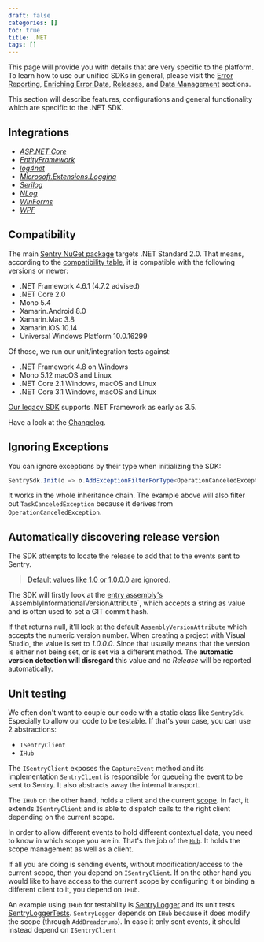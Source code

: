 ```yaml
---
draft: false
categories: []
toc: true
title: .NET
tags: []
---
```

<Alert level="" level="Learn about SDK usage"><markdown>

This page will provide you with details that are very specific to the platform. To learn how to use our unified
SDKs in general, please visit the [Error Reporting](/error-reporting/quickstart/?platform=csharp), [Enriching Error Data](/enriching-error-data/additional-data/?platform=csharp), [Releases](/workflow/releases/?platform=csharp),  and [Data Management](/data-management/event-grouping/?platform=csharp) sections.

</markdown></Alert>



This section will describe features, configurations and general functionality which are specific to the .NET SDK.

## Integrations

- [_ASP.NET Core_](/platforms/dotnet/aspnetcore/)
- [_EntityFramework_](/platforms/dotnet/entityframework/)
- [_log4net_](/platforms/dotnet/log4net/)
- [_Microsoft.Extensions.Logging_](/platforms/dotnet/microsoft-extensions-logging/)
- [_Serilog_](/platforms/dotnet/serilog/)
- [_NLog_](/platforms/dotnet/nlog/)
- [_WinForms_](/platforms/dotnet/winforms/)
- [_WPF_](/platforms/dotnet/wpf/)

## Compatibility

The main [Sentry NuGet package](https://www.nuget.org/packages/Sentry) targets .NET Standard 2.0. That means, according to the [compatibility table](https://docs.microsoft.com/en-us/dotnet/standard/net-standard), it is compatible with the following versions or newer:

* .NET Framework 4.6.1 (4.7.2 advised)
* .NET Core 2.0
* Mono 5.4
* Xamarin.Android 8.0
* Xamarin.Mac 3.8
* Xamarin.iOS 10.14
* Universal Windows Platform 10.0.16299

Of those, we run our unit/integration tests against:

* .NET Framework 4.8 on Windows
* Mono 5.12 macOS and Linux
* .NET Core 2.1 Windows, macOS and Linux
* .NET Core 3.1 Windows, macOS and Linux

<Alert level="info" level="Using an older version of .NET Framework or Mono?"><markdown>

[Our legacy SDK](https://docs.sentry.io/clients/csharp/) supports .NET Framework as early as 3.5.

</markdown></Alert>


<Alert level="info" level="Upgrading the SDK and want to understand what's new?"><markdown>

Have a look at the [Changelog](https://github.com/getsentry/sentry-dotnet/releases).

</markdown></Alert>


## Ignoring Exceptions

You can ignore exceptions by their type when initializing the SDK:

```csharp
SentrySdk.Init(o => o.AddExceptionFilterForType<OperationCanceledException>());
```

It works in the whole inheritance chain.
The example above will also filter out `TaskCanceledException` because it derives from `OperationCanceledException`.


## Automatically discovering release version

The SDK attempts to locate the release to add that to the events sent to Sentry.

> [Default values like 1.0 or 1.0.0.0 are ignored](https://github.com/getsentry/sentry-dotnet/blob/dbb5a3af054d0ca6f801de37fb7db3632ca2c65a/src/Sentry/Internal/ApplicationVersionLocator.cs#L14-L21).

The SDK will firstly look at the [entry assembly's](https://msdn.microsoft.com/en-us/library/system.reflection.assembly.getentryassembly(v=vs.110).aspx) `AssemblyInformationalVersionAttribute`, which accepts a string as
value and is often used to set a GIT commit hash.

If that returns null, it'll look at the default `AssemblyVersionAttribute` which accepts the numeric version number. When creating a project with Visual Studio, the value is set to *1.0.0.0*.
Since that usually means that the version is either not being set, or is set via a different method. The **automatic version detection will disregard** this value and no *Release* will be reported automatically.

## Unit testing

We often don't want to couple our code with a static class like `SentrySdk`. Especially to allow our code to be testable.
If that's your case, you can use 2 abstractions:

* `ISentryClient`
* `IHub`

The `ISentryClient` exposes the `CaptureEvent` method and its implementation `SentryClient` is responsible for queueing the event to be sent to Sentry. It also abstracts away the internal transport.

The `IHub` on the other hand, holds a client and the current [scope](/enriching-error-data/scopes/). In fact, it extends `ISentryClient` and is able to dispatch calls to the right client depending on the current scope.

In order to allow different events to hold different contextual data, you need to know in which scope you are in.
That's the job of the [`Hub`](https://github.com/getsentry/sentry-dotnet/blob/master/src/Sentry/Internal/Hub.cs). It holds the scope management as well as a client.

If all you are doing is sending events, without modification/access to the current scope, then you depend on `ISentryClient`. If on the other hand you would like to have access to the current scope by configuring it or binding a different client to it, you depend on `IHub`.

An example using `IHub` for testability is [SentryLogger](https://github.com/getsentry/sentry-dotnet/blob/master/src/Sentry.Extensions.Logging/SentryLogger.cs) and its unit tests [SentryLoggerTests](https://github.com/getsentry/sentry-dotnet/blob/master/test/Sentry.Extensions.Logging.Tests/SentryLoggerTests.cs).
`SentryLogger` depends on `IHub` because it does modify the scope (through `AddBreadcrumb`). In case it only sent events, it should instead depend on `ISentryClient`
